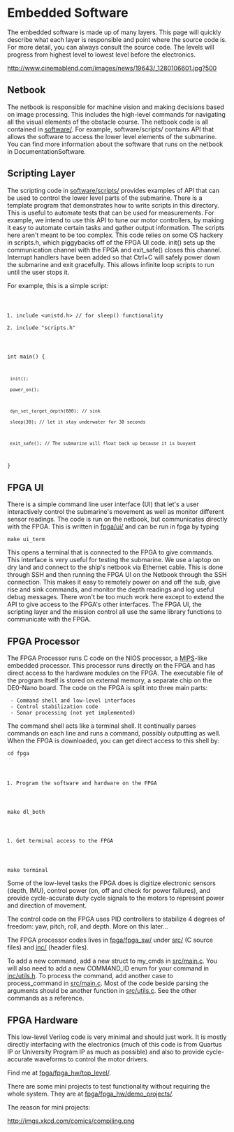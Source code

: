 = Embedded Software =

The embedded software is made up of many layers. This page will quickly describe what each layer is responsible and point where the source code is. For more detail, you can always consult the source code. The levels will progress from highest level to lowest level before the electronics.

http://www.cinemablend.com/images/news/19643/_1280106601.jpg?500
== Netbook ==

The netbook is responsible for machine vision and making decisions based on image processing. This includes the high-level commands for navigating all the visual elements of the obstacle course. The netbook code is all contained in [[http://code.google.com/p/mda-ut/source/browse/#svn%2Ftrunk%2Fsoftware|software/]]. For example, software/scripts/ contains API that allows the software to access the lower level elements of the submarine. You can find more information about the software that runs on the netbook in DocumentationSoftware.

== Scripting Layer ==

The scripting code in [[http://code.google.com/p/mda-ut/source/browse/#svn%2Ftrunk%2Fsoftware%2Fscripts|software/scripts/]] provides examples of API that can be used to control the lower level parts of the submarine. There is a template program that demonstrates how to write scripts in this directory. This is useful to automate tests that can be used for measurements. For example, we intend to use this API to tune our motor controllers, by making it easy to automate certain tasks and gather output information. The scripts here aren't meant to be too complex. This code relies on some OS hackery in scripts.h, which piggybacks off of the FPGA UI code. init() sets up the communication channel with the FPGA and exit_safe() closes this channel. Interrupt handlers have been added so that Ctrl+C will safely power down the submarine and exit gracefully. This allows infinite loop scripts to run until the user stops it.

For example, this is a simple script:

<code c>
#include <unistd.h> // for sleep() functionality
#include "scripts.h"

int main()
{
  init();
  power_on();

  dyn_set_target_depth(600); // sink
  sleep(30); // let it stay underwater for 30 seconds

  exit_safe(); // The submarine will float back up because it is buoyant
}
</code>

== FPGA UI ==

There is a simple command line user interface (UI) that let's a user interactively control the submarine's movement as well as monitor different sensor readings. The code is run on the netbook, but communicates directly with the FPGA. This is written in [[http://code.google.com/p/mda-ut/source/browse/#svn%2Ftrunk%2Ffpga%2Fui|fpga/ui/]] and can be run in fpga by typing 

<code>make ui_term</code>

This opens a terminal that is connected to the FPGA to give commands. This interface is very useful for testing the submarine. We use a laptop on dry land and connect to the ship's netbook via Ethernet cable. This is done through SSH and then running the FPGA UI on the Netbook through the SSH connection. This makes it easy to remotely power on and off the sub, give rise and sink commands, and monitor the depth readings and log useful debug messages. There won't be too much work here except to extend the API to give access to the FPGA's other interfaces. The FPGA UI, the scripting layer and the mission control all use the same library functions to communicate with the FPGA.

== FPGA Processor ==

The FPGA Processor runs C code on the NIOS processor, a [[http://en.wikipedia.org/wiki/MIPS_architecture|MIPS]]-like embedded processor. This processor runs directly on the FPGA and has direct access to the hardware modules on the FPGA. The executable file of the program itself is stored on external memory, a separate chip on the DE0-Nano board. The code on the FPGA is split into three main parts:

  - Command shell and low-level interfaces
  - Control stabilization code
  - Sonar processing (not yet implemented)

The command shell acts like a terminal shell. It continually parses commands on each line and runs a command, possibly outputting as well. When the FPGA is downloaded, you can get direct access to this shell by:

<code>cd fpga
# Program the software and hardware on the FPGA
make dl_both
# Get terminal access to the FPGA
make terminal</code>

Some of the low-level tasks the FPGA does is digitize electronic sensors (depth, IMU), control power (on, off and check for power failures), and provide cycle-accurate duty cycle signals to the motors to represent power and direction of movement.

The control code on the FPGA uses PID controllers to stabilize 4 degrees of freedom: yaw, pitch, roll, and depth. More on this later...

The FPGA processor codes lives in [[http://code.google.com/p/mda-ut/source/browse/#svn%2Ftrunk%2Ffpga%2Ffpga_sw|fpga/fpga_sw/]] under [[http://code.google.com/p/mda-ut/source/browse/#svn%2Ftrunk%2Ffpga%2Ffpga_sw%2Fsrc|src/]] (C source files) and [[http://code.google.com/p/mda-ut/source/browse/#svn%2Ftrunk%2Ffpga%2Ffpga_sw%2Fsrc|inc/]] (header files).

To add a new command, add a new struct to my_cmds in [[http://code.google.com/p/mda-ut/source/browse/trunk/fpga/fpga_sw/src/main.c|src/main.c]]. You will also need to add a new COMMAND_ID enum for your command in [[http://code.google.com/p/mda-ut/source/browse/trunk/fpga/fpga_sw/inc/utils.h|inc/utils.h]]. To process the command, add another case to process_command in [[http://code.google.com/p/mda-ut/source/browse/trunk/fpga/fpga_sw/src/main.c|src/main.c]]. Most of the code beside parsing the arguments should be another function in [[http://code.google.com/p/mda-ut/source/browse/trunk/fpga/fpga_sw/src/utils.c|src/utils.c]]. See the other commands as a reference.

== FPGA Hardware ==

This low-level Verilog code is very minimal and should just work. It is mostly directly interfacing with the electronics (much of this code is from Quartus IP or University Program IP as much as possible) and also to provide cycle-accurate waveforms to control the motor drivers.

Find me at [[http://code.google.com/p/mda-ut/source/browse/#svn%2Ftrunk%2Ffpga%2Ffpga_hw%2Ftop_level|fpga/fpga_hw/top_level/]].

There are some mini projects to test functionality without requiring the whole system. They are at [[http://code.google.com/p/mda-ut/source/browse/#svn%2Ftrunk%2Ffpga%2Ffpga_hw%2Fdemo_projects|fpga/fpga_hw/demo_projects/]].

The reason for mini projects:

http://imgs.xkcd.com/comics/compiling.png
